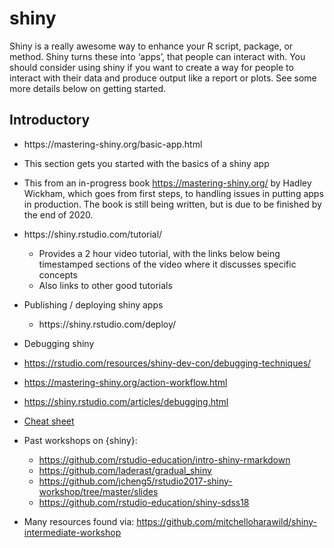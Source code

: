 # shiny

Shiny is a really awesome way to enhance your R script, package, or method. Shiny turns these into 'apps', that people can interact with. You should consider using shiny if you want to create a way for people to interact with their data and produce output like a report or plots. See some more details below on getting started.

## Introductory

-  https://mastering-shiny.org/basic-app.html
  - This section gets you started with the basics of a shiny app
  - This from an in-progress book <https://mastering-shiny.org/> by Hadley Wickham, which goes from first steps, to handling issues in putting apps in production. The book is still being written, but is due to be finished by the end of 2020.

-  https://shiny.rstudio.com/tutorial/
    - Provides a 2 hour video tutorial, with the links below being timestamped sections of the video where it discusses specific concepts
    - Also links to other good tutorials

- Publishing / deploying shiny apps
  - https://shiny.rstudio.com/deploy/

-  Debugging shiny
  - <https://rstudio.com/resources/shiny-dev-con/debugging-techniques/>
  - <https://mastering-shiny.org/action-workflow.html>
  - <https://shiny.rstudio.com/articles/debugging.html>

- [Cheat sheet](https://github.com/rstudio/cheatsheets/raw/master/shiny.pdf)

- Past workshops on {shiny}:
  - <https://github.com/rstudio-education/intro-shiny-rmarkdown>
  - <https://github.com/laderast/gradual_shiny>
  - <https://github.com/jcheng5/rstudio2017-shiny-workshop/tree/master/slides>
  - <https://github.com/rstudio-education/shiny-sdss18>

- Many resources found via: <https://github.com/mitchelloharawild/shiny-intermediate-workshop>

